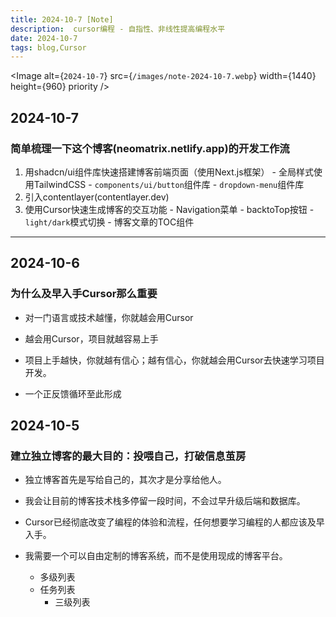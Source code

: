 ```yaml
---
title: 2024-10-7 [Note]
description:  cursor编程 - 自指性、非线性提高编程水平
date: 2024-10-7
tags: blog,Cursor
---
```

<Image
  alt={`2024-10-7`}
  src={`/images/note-2024-10-7.webp`}
  width={1440}
  height={960}
  priority
/>
## 2024-10-7
### 简单梳理一下这个博客(neomatrix.netlify.app)的开发工作流
  1. 用shadcn/ui组件库快速搭建博客前端页面（使用Next.js框架）
    - 全局样式使用TailwindCSS
    - `components/ui/button`组件库
    - `dropdown-menu`组件库
  2. 引入contentlayer(contentlayer.dev)
  3. 使用Cursor快速生成博客的交互功能
    - Navigation菜单
    - backtoTop按钮
    - `light/dark`模式切换
    - 博客文章的TOC组件
---
## 2024-10-6
### 为什么及早入手Cursor那么重要
  - 对一门语言或技术越懂，你就越会用Cursor
  - 越会用Cursor，项目就越容易上手
  - 项目上手越快，你就越有信心；越有信心，你就越会用Cursor去快速学习项目开发。

  - 一个正反馈循环至此形成

## 2024-10-5
### 建立独立博客的最大目的：投喂自己，打破信息茧房

- 独立博客首先是写给自己的，其次才是分享给他人。

- 我会让目前的博客技术栈多停留一段时间，不会过早升级后端和数据库。

- Cursor已经彻底改变了编程的体验和流程，任何想要学习编程的人都应该及早入手。

- 我需要一个可以自由定制的博客系统，而不是使用现成的博客平台。

  - 多级列表
  - 任务列表
    - 三级列表
